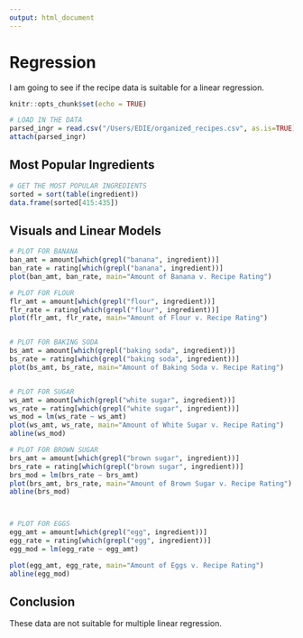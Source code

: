 ```yaml
---
output: html_document
---
```

# Regression
I am going to see if the recipe data is suitable for a linear regression.

```r
knitr::opts_chunk$set(echo = TRUE)

# LOAD IN THE DATA
parsed_ingr = read.csv("/Users/EDIE/organized_recipes.csv", as.is=TRUE)[-1]
attach(parsed_ingr)
```

## Most Popular Ingredients
```r
# GET THE MOST POPULAR INGREDIENTS
sorted = sort(table(ingredient))
data.frame(sorted[415:435])
```

## Visuals and Linear Models
```r
# PLOT FOR BANANA
ban_amt = amount[which(grepl("banana", ingredient))]
ban_rate = rating[which(grepl("banana", ingredient))]
plot(ban_amt, ban_rate, main="Amount of Banana v. Recipe Rating")

# PLOT FOR FLOUR
flr_amt = amount[which(grepl("flour", ingredient))]
flr_rate = rating[which(grepl("flour", ingredient))]
plot(flr_amt, flr_rate, main="Amount of Flour v. Recipe Rating")


# PLOT FOR BAKING SODA
bs_amt = amount[which(grepl("baking soda", ingredient))]
bs_rate = rating[which(grepl("baking soda", ingredient))]
plot(bs_amt, bs_rate, main="Amount of Baking Soda v. Recipe Rating")


# PLOT FOR SUGAR
ws_amt = amount[which(grepl("white sugar", ingredient))]
ws_rate = rating[which(grepl("white sugar", ingredient))]
ws_mod = lm(ws_rate ~ ws_amt)
plot(ws_amt, ws_rate, main="Amount of White Sugar v. Recipe Rating")
abline(ws_mod)

# PLOT FOR BROWN SUGAR
brs_amt = amount[which(grepl("brown sugar", ingredient))]
brs_rate = rating[which(grepl("brown sugar", ingredient))]
brs_mod = lm(brs_rate ~ brs_amt)
plot(brs_amt, brs_rate, main="Amount of Brown Sugar v. Recipe Rating")
abline(brs_mod)



# PLOT FOR EGGS
egg_amt = amount[which(grepl("egg", ingredient))]
egg_rate = rating[which(grepl("egg", ingredient))]
egg_mod = lm(egg_rate ~ egg_amt)

plot(egg_amt, egg_rate, main="Amount of Eggs v. Recipe Rating")
abline(egg_mod)
```

## Conclusion
These data are not suitable for multiple linear regression.